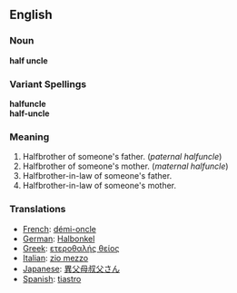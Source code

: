 ==English==

===Noun===
'''half uncle'''

===Variant Spellings===
'''halfuncle'''<br>
'''half-uncle'''

===Meaning===
#Halfbrother of someone's father. (''paternal halfuncle'')
#Halfbrother of someone's mother. (''maternal halfuncle'')
#Halfbrother-in-law of someone's father.
#Halfbrother-in-law of someone's mother.

===Translations===
*[[French]]: [[démi-oncle]]
*[[German]]: [[Halbonkel]]
*[[Greek]]: [[ετεροθαλής θείος]]
*[[Italian]]: [[zio mezzo]]
*[[Japanese]]: [[異父母叔父さん]]
*[[Spanish]]: [[tiastro]]